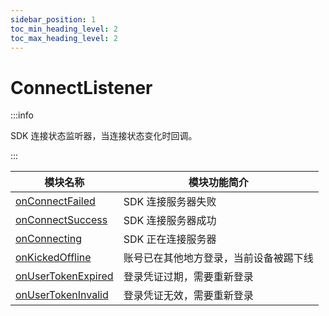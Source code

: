 ```yaml
---
sidebar_position: 1
toc_min_heading_level: 2
toc_max_heading_level: 2
---
```


# ConnectListener

:::info

SDK 连接状态监听器，当连接状态变化时回调。

:::

| 模块名称                                                        | 模块功能简介                           |
| --------------------------------------------------------------- | -------------------------------------- |
| [onConnectFailed](docs/sdks/callback/onConnectFailed.mdx)       | SDK 连接服务器失败                     |
| [onConnectSuccess](docs/sdks/callback/onConnectSuccess.mdx)     | SDK 连接服务器成功                     |
| [onConnecting](docs/sdks/callback/onConnecting.mdx)             | SDK 正在连接服务器                     |
| [onKickedOffline](docs/sdks/callback/onKickedOffline.mdx)       | 账号已在其他地方登录，当前设备被踢下线 |
| [onUserTokenExpired](docs/sdks/callback/onUserTokenExpired.mdx) | 登录凭证过期，需要重新登录             |
| [onUserTokenInvalid](docs/sdks/callback/onUserTokenInvalid.mdx) | 登录凭证无效，需要重新登录             |
